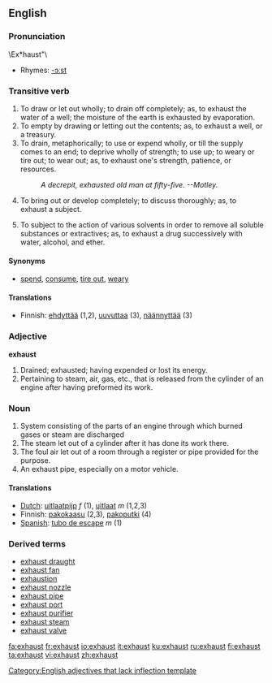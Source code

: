 ==English==
===Pronunciation===

\Ex*haust"\
*Rhymes: [[Rhymes:English:-ɔːst|-ɔːst]]

===Transitive verb===
{{en-verb}}
# To draw or let out wholly; to drain off completely; as, to exhaust the water of a well; the moisture of the earth is exhausted by evaporation.
# To empty by drawing or letting out the contents; as, to exhaust a well, or a treasury.
# To drain, metaphorically; to use or expend wholly, or till the supply comes to an end; to deprive wholly of strength; to use up; to weary or tire out; to wear out; as, to exhaust one's strength, patience, or resources.
#:''A decrepit, exhausted old man at fifty-five. --Motley.''
# To bring out or develop completely; to discuss thoroughly; as, to exhaust a subject.
#{{chemistry}} To subject to the action of various solvents in order to remove all soluble substances or extractives; as, to exhaust a drug successively with water, alcohol, and ether.

====Synonyms====
* [[spend]], [[consume]], [[tire out]], [[weary]]

====Translations====
*Finnish: [[ehdyttää]] (1,2), [[uuvuttaa]] (3), [[näännyttää]] (3)

===Adjective===
'''exhaust'''
# Drained; exhausted; having expended or lost its energy. {{rfv-sense}}
# Pertaining to steam, air, gas, etc., that is released from the cylinder of an engine after having preformed its work. {{rfv-sense}}

===Noun===
{{en-noun}}
# System consisting of the parts of an engine through which burned gases or steam are discharged 
# The steam let out of a cylinder after it has done its work there.
# The foul air let out of a room through a register or pipe provided for the purpose.
# An exhaust pipe, especially on a motor vehicle.

====Translations====
*[[Dutch]]: [[uitlaatpijp]] ''f'' (1), [[uitlaat]] ''m'' (1,2,3)
*Finnish: [[pakokaasu]] (2,3), [[pakoputki]] (4)
*[[Spanish]]: [[tubo de escape]] ''m'' (1)

===Derived terms===
*[[exhaust draught]]
*[[exhaust fan]]
*[[exhaustion]]
*[[exhaust nozzle]]
*[[exhaust pipe]]
*[[exhaust port]]
*[[exhaust purifier]]
*[[exhaust steam]]
*[[exhaust valve]]

[[Category:English adjectives that lack inflection template]]

[[fa:exhaust]]
[[fr:exhaust]]
[[io:exhaust]]
[[it:exhaust]]
[[ku:exhaust]]
[[ru:exhaust]]
[[fi:exhaust]]
[[ta:exhaust]]
[[vi:exhaust]]
[[zh:exhaust]]